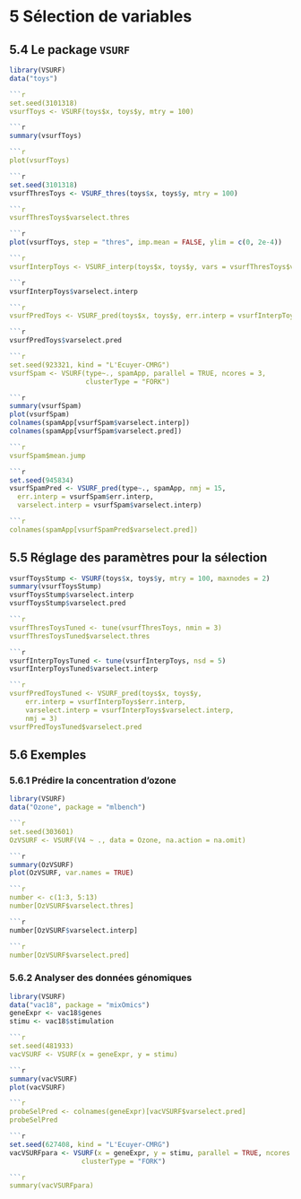 # 5 Sélection de variables

## 5.4 Le package `VSURF`

```r
library(VSURF)
data("toys")

```r
set.seed(3101318)
vsurfToys <- VSURF(toys$x, toys$y, mtry = 100)

```r
summary(vsurfToys)

```r
plot(vsurfToys)

```r
set.seed(3101318)
vsurfThresToys <- VSURF_thres(toys$x, toys$y, mtry = 100)

```r
vsurfThresToys$varselect.thres

```r
plot(vsurfToys, step = "thres", imp.mean = FALSE, ylim = c(0, 2e-4))

```r
vsurfInterpToys <- VSURF_interp(toys$x, toys$y, vars = vsurfThresToys$varselect.thres)

```r
vsurfInterpToys$varselect.interp

```r
vsurfPredToys <- VSURF_pred(toys$x, toys$y, err.interp = vsurfInterpToys$err.interp, varselect.interp = vsurfInterpToys$varselect.interp)

```r
vsurfPredToys$varselect.pred

```r
set.seed(923321, kind = "L'Ecuyer-CMRG")
vsurfSpam <- VSURF(type~., spamApp, parallel = TRUE, ncores = 3,
                   clusterType = "FORK")

```r
summary(vsurfSpam)
plot(vsurfSpam)
colnames(spamApp[vsurfSpam$varselect.interp])
colnames(spamApp[vsurfSpam$varselect.pred])

```r
vsurfSpam$mean.jump

```r
set.seed(945834)
vsurfSpamPred <- VSURF_pred(type~., spamApp, nmj = 15,
  err.interp = vsurfSpam$err.interp,
  varselect.interp = vsurfSpam$varselect.interp)

```r
colnames(spamApp[vsurfSpamPred$varselect.pred])
```

## 5.5 Réglage des paramètres pour la sélection

```r
vsurfToysStump <- VSURF(toys$x, toys$y, mtry = 100, maxnodes = 2)
summary(vsurfToysStump)
vsurfToysStump$varselect.interp
vsurfToysStump$varselect.pred

```r
vsurfThresToysTuned <- tune(vsurfThresToys, nmin = 3)
vsurfThresToysTuned$varselect.thres

```r
vsurfInterpToysTuned <- tune(vsurfInterpToys, nsd = 5)
vsurfInterpToysTuned$varselect.interp

```r
vsurfPredToysTuned <- VSURF_pred(toys$x, toys$y,
    err.interp = vsurfInterpToys$err.interp, 
    varselect.interp = vsurfInterpToys$varselect.interp,
    nmj = 3)
vsurfPredToysTuned$varselect.pred
```

## 5.6 Exemples

### 5.6.1 Prédire la concentration d’ozone

```r
library(VSURF)
data("Ozone", package = "mlbench")

```r
set.seed(303601)
OzVSURF <- VSURF(V4 ~ ., data = Ozone, na.action = na.omit)

```r
summary(OzVSURF)
plot(OzVSURF, var.names = TRUE)

```r
number <- c(1:3, 5:13)
number[OzVSURF$varselect.thres]

```r
number[OzVSURF$varselect.interp]

```r
number[OzVSURF$varselect.pred]
```

### 5.6.2 Analyser des données génomiques

```r
library(VSURF)
data("vac18", package = "mixOmics")
geneExpr <- vac18$genes
stimu <- vac18$stimulation

```r
set.seed(481933)
vacVSURF <- VSURF(x = geneExpr, y = stimu)

```r
summary(vacVSURF)
plot(vacVSURF)

```r
probeSelPred <- colnames(geneExpr)[vacVSURF$varselect.pred]
probeSelPred

```r
set.seed(627408, kind = "L'Ecuyer-CMRG")
vacVSURFpara <- VSURF(x = geneExpr, y = stimu, parallel = TRUE, ncores = 3,
                  clusterType = "FORK")

```r
summary(vacVSURFpara)
```

